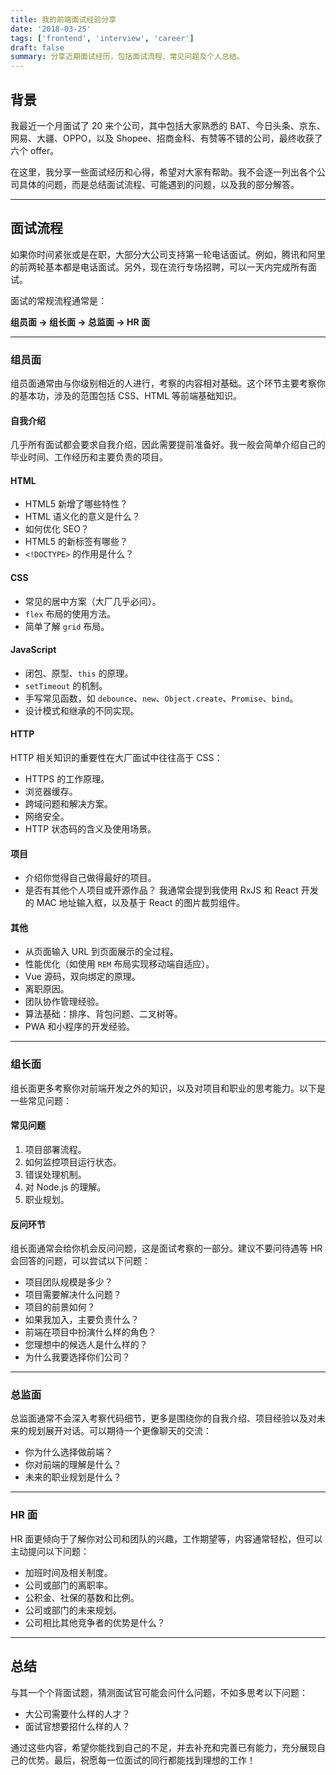 ```yaml
---
title: 我的前端面试经验分享
date: '2018-03-25'
tags: ['frontend', 'interview', 'career']
draft: false
summary: 分享近期面试经历，包括面试流程、常见问题及个人总结。
---
```


## 背景

我最近一个月面试了 20 来个公司，其中包括大家熟悉的 BAT、今日头条、京东、网易、大疆、OPPO，以及 Shopee、招商金科、有赞等不错的公司，最终收获了六个 offer。

在这里，我分享一些面试经历和心得，希望对大家有帮助。我不会逐一列出各个公司具体的问题，而是总结面试流程、可能遇到的问题，以及我的部分解答。

---

## 面试流程

如果你时间紧张或是在职，大部分大公司支持第一轮电话面试。例如，腾讯和阿里的前两轮基本都是电话面试。另外，现在流行专场招聘，可以一天内完成所有面试。

面试的常规流程通常是：

**组员面 → 组长面 → 总监面 → HR 面**

---

### 组员面

组员面通常由与你级别相近的人进行，考察的内容相对基础。这个环节主要考察你的基本功，涉及的范围包括 CSS、HTML 等前端基础知识。

#### 自我介绍
几乎所有面试都会要求自我介绍，因此需要提前准备好。我一般会简单介绍自己的毕业时间、工作经历和主要负责的项目。

#### HTML
- HTML5 新增了哪些特性？
- HTML 语义化的意义是什么？
- 如何优化 SEO？
- HTML5 的新标签有哪些？
- `<!DOCTYPE>` 的作用是什么？

#### CSS
- 常见的居中方案（大厂几乎必问）。
- `flex` 布局的使用方法。
- 简单了解 `grid` 布局。

#### JavaScript
- 闭包、原型、`this` 的原理。
- `setTimeout` 的机制。
- 手写常见函数，如 `debounce`、`new`、`Object.create`、`Promise`、`bind`。
- 设计模式和继承的不同实现。

#### HTTP
HTTP 相关知识的重要性在大厂面试中往往高于 CSS：
- HTTPS 的工作原理。
- 浏览器缓存。
- 跨域问题和解决方案。
- 网络安全。
- HTTP 状态码的含义及使用场景。

#### 项目
- 介绍你觉得自己做得最好的项目。
- 是否有其他个人项目或开源作品？
  我通常会提到我使用 RxJS 和 React 开发的 MAC 地址输入框，以及基于 React 的图片裁剪组件。

#### 其他
- 从页面输入 URL 到页面展示的全过程。
- 性能优化（如使用 `REM` 布局实现移动端自适应）。
- Vue 源码，双向绑定的原理。
- 离职原因。
- 团队协作管理经验。
- 算法基础：排序、背包问题、二叉树等。
- PWA 和小程序的开发经验。

---

### 组长面

组长面更多考察你对前端开发之外的知识，以及对项目和职业的思考能力。以下是一些常见问题：

#### 常见问题
1. 项目部署流程。
2. 如何监控项目运行状态。
3. 错误处理机制。
4. 对 Node.js 的理解。
5. 职业规划。

#### 反问环节
组长面通常会给你机会反问问题，这是面试考察的一部分。建议不要问待遇等 HR 会回答的问题，可以尝试以下问题：
- 项目团队规模是多少？
- 项目需要解决什么问题？
- 项目的前景如何？
- 如果我加入，主要负责什么？
- 前端在项目中扮演什么样的角色？
- 您理想中的候选人是什么样的？
- 为什么我要选择你们公司？

---

### 总监面

总监面通常不会深入考察代码细节，更多是围绕你的自我介绍、项目经验以及对未来的规划展开对话。可以期待一个更像聊天的交流：

- 你为什么选择做前端？
- 你对前端的理解是什么？
- 未来的职业规划是什么？

---

### HR 面

HR 面更倾向于了解你对公司和团队的兴趣，工作期望等，内容通常轻松，但可以主动提问以下问题：

- 加班时间及相关制度。
- 公司或部门的离职率。
- 公积金、社保的基数和比例。
- 公司或部门的未来规划。
- 公司相比其他竞争者的优势是什么？

---

## 总结

与其一个个背面试题，猜测面试官可能会问什么问题，不如多思考以下问题：
- 大公司需要什么样的人才？
- 面试官想要招什么样的人？

通过这些内容，希望你能找到自己的不足，并去补充和完善已有能力，充分展现自己的优势。最后，祝愿每一位面试的同行都能找到理想的工作！